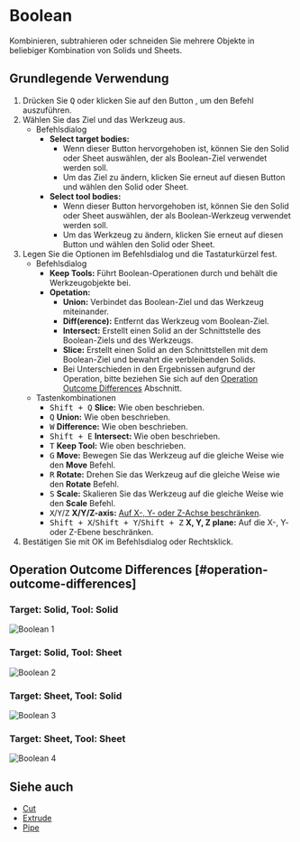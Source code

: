 
# Boolean

<Reference shortcut="Q" command="Boolean" button="Links von der Befehlsleiste" />

Kombinieren, subtrahieren oder schneiden Sie mehrere Objekte in beliebiger Kombination von Solids und Sheets.

## Grundlegende Verwendung

1. Drücken Sie <kbd>Q</kbd> oder klicken Sie auf den Button <ButtonIcon type="button-boolean" />, um den Befehl auszuführen.
2. Wählen Sie das Ziel und das Werkzeug aus.
   - <Kst>Befehlsdialog</Kst>
      - **Select target bodies:** 
         - Wenn dieser Button hervorgehoben ist, können Sie den Solid oder Sheet auswählen, der als Boolean-Ziel verwendet werden soll.
         - Um das Ziel zu ändern, klicken Sie erneut auf diesen Button und wählen den Solid oder Sheet.
      - **Select tool bodies:** 
         - Wenn dieser Button hervorgehoben ist, können Sie den Solid oder Sheet auswählen, der als Boolean-Werkzeug verwendet werden soll.
         - Um das Werkzeug zu ändern, klicken Sie erneut auf diesen Button und wählen den Solid oder Sheet.
3. Legen Sie die Optionen im Befehlsdialog und die Tastaturkürzel fest.
   - <Kst>Befehlsdialog</Kst>
      - **Keep Tools:** Führt Boolean-Operationen durch und behält die Werkzeugobjekte bei.
      - **Opetation:**
         - **Union:** Verbindet das Boolean-Ziel und das Werkzeug miteinander.
         - **Diff(erence):** Entfernt das Werkzeug vom Boolean-Ziel.
         - **Intersect:** Erstellt einen Solid an der Schnittstelle des Boolean-Ziels und des Werkzeugs.
         - **Slice:** Erstellt einen Solid an den Schnittstellen mit dem Boolean-Ziel und bewahrt die verbleibenden Solids.
         - Bei Unterschieden in den Ergebnissen aufgrund der Operation, bitte beziehen Sie sich auf den [Operation Outcome Differences](#operation-outcome-differences) Abschnitt.
   - <Kst>Tastenkombinationen</Kst>
      - <kbd>Shift + Q</kbd> **Slice:** Wie oben beschrieben.
      - <kbd>Q</kbd> **Union:** Wie oben beschrieben.
      - <kbd>W</kbd> **Difference:** Wie oben beschrieben.
      - <kbd>Shift + E</kbd> **Intersect:** Wie oben beschrieben.
      - <kbd>T</kbd> **Keep Tool:** Wie oben beschrieben.
      - <kbd>G</kbd> **Move:** Bewegen Sie das Werkzeug auf die gleiche Weise wie den **Move** Befehl.
      - <kbd>R</kbd> **Rotate:** Drehen Sie das Werkzeug auf die gleiche Weise wie den **Rotate** Befehl.
      - <kbd>S</kbd> **Scale:** Skalieren Sie das Werkzeug auf die gleiche Weise wie den **Scale** Befehl.
      - <kbd>X</kbd>/<kbd>Y</kbd>/<kbd>Z</kbd> **X/Y/Z-axis:** [Auf X-, Y- oder Z-Achse beschränken](./sketching-essentials#constrain-to-an-axis).
      - <kbd>Shift + X</kbd>/<kbd>Shift + Y</kbd>/<kbd>Shift + Z</kbd> **X, Y, Z plane:** Auf die X-, Y- oder Z-Ebene beschränken.
4. Bestätigen Sie mit OK im Befehlsdialog oder Rechtsklick.

## Operation Outcome Differences [#operation-outcome-differences]

### Target: Solid, Tool: Solid
![Boolean 1](/img/boolean-1.png )

### Target: Solid, Tool: Sheet
![Boolean 2](/img/boolean-2.png )

### Target: Sheet, Tool: Solid
![Boolean 3](/img/boolean-3.png )

### Target: Sheet, Tool: Sheet
![Boolean 4](/img/boolean-4.png )

## Siehe auch
- [Cut](./cut)
- [Extrude](./extrude)
- [Pipe](./pipe)